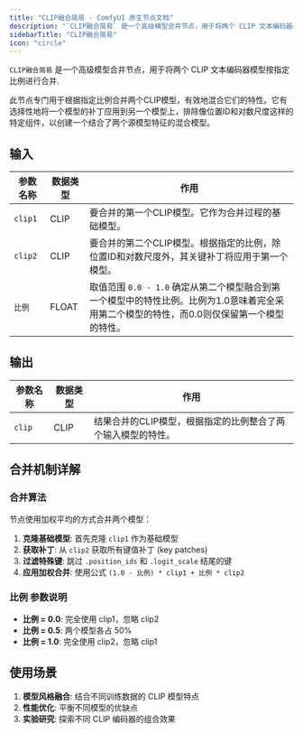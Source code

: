 ```yaml
---
title: "CLIP融合简易 - ComfyUI 原生节点文档"
description: "`CLIP融合简易` 是一个高级模型合并节点，用于将两个 CLIP 文本编码器模型按指定比例进行合并."
sidebarTitle: "CLIP融合简易"
icon: "circle"
---
```


`CLIP融合简易` 是一个高级模型合并节点，用于将两个 CLIP 文本编码器模型按指定比例进行合并.

此节点专门用于根据指定比例合并两个CLIP模型，有效地混合它们的特性。它有选择性地将一个模型的补丁应用到另一个模型上，排除像位置ID和对数尺度这样的特定组件，以创建一个结合了两个源模型特征的混合模型。

## 输入

| 参数名称 | 数据类型 | 作用 |
|----------|----------|------|
| `clip1`  | CLIP     | 要合并的第一个CLIP模型。它作为合并过程的基础模型。 |
| `clip2`  | CLIP     | 要合并的第二个CLIP模型。根据指定的比例，除位置ID和对数尺度外，其关键补丁将应用于第一个模型。 |
| `比例`  | FLOAT    | 取值范围 `0.0 - 1.0` 确定从第二个模型融合到第一个模型中的特性比例。比例为1.0意味着完全采用第二个模型的特性，而0.0则仅保留第一个模型的特性。 |

## 输出

| 参数名称 | 数据类型 | 作用 |
|----------|----------|------|
| `clip`   | CLIP     | 结果合并的CLIP模型，根据指定的比例整合了两个输入模型的特性。 |

## 合并机制详解

### 合并算法

节点使用加权平均的方式合并两个模型：

1. **克隆基础模型**: 首先克隆 `clip1` 作为基础模型
2. **获取补丁**: 从 `clip2` 获取所有键值补丁 (key patches)
3. **过滤特殊键**: 跳过 `.position_ids` 和 `.logit_scale` 结尾的键
4. **应用加权合并**: 使用公式 `(1.0 - 比例) * clip1 + 比例 * clip2` 

### 比例 参数说明

- **比例 = 0.0**: 完全使用 clip1，忽略 clip2
- **比例 = 0.5**: 两个模型各占 50%
- **比例 = 1.0**: 完全使用 clip2，忽略 clip1

## 使用场景

1. **模型风格融合**: 结合不同训练数据的 CLIP 模型特点
2. **性能优化**: 平衡不同模型的优缺点
3. **实验研究**: 探索不同 CLIP 编码器的组合效果
